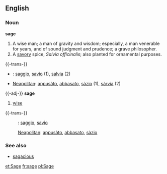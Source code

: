 ==English==

===Noun===
'''sage'''
#A wise man; a man of gravity and wisdom; especially, a man venerable for years, and of sound judgment and prudence; a grave philosopher.
#A [[savory]] spice, ''Salvia officinalis''; also planted for ornamental purposes.

{{-trans-}}
*{{it}}: [[saggio]], [[savio]] (1), [[salvia]] (2)
*[[Neapolitan]]: [[appusàto]], [[abbasato]], [[sàzio]] (1), [[sàrvia]] (2)

{{-adj-}}
'''sage'''
#[[wise]]

{{-trans-}}
:{{it}}: [[saggio]], [[savio]]
:[[Neapolitan]]: [[appusàto]], [[abbasato]], [[sàzio]]
===See also===
*[[sagacious]]

[[et:Sage]]
[[fr:sage]]
[[pl:Sage]]